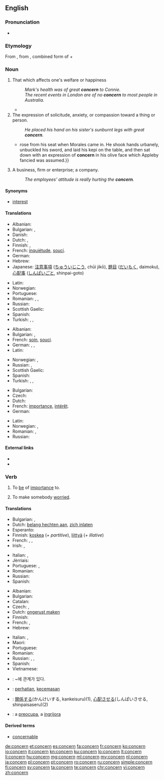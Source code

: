 ==English==
{{wikipedia|dab=concern}}

===Pronunciation===
* {{audio|en-us-concern.ogg|Audio (US)}}

===Etymology===
From {{etyl|frm|en}} {{term|concerner|lang=frm}}, from {{etyl|ML.|en}} {{term|concernere||to distinguish, to have respect to|lang=la}}, combined form of {{term|con-|lang=la}} + {{term/t|la|cernō||distinguish}}

===Noun===
{{en-noun|~}}

# That which affects one's welfare or happiness
#: ''Mark's health was of great '''concern''' to Connie.''
#: ''The recent events in London are of no '''concern''' to most people in Australia.''
#* {{quote-news
|year=2011
|date=April 10
|author=Alistair Magowan
|title=Aston Villa   1 - 0   Newcastle
|work=BBC Sport
|url=http://news.bbc.co.uk/sport2/hi/football/eng_prem/9446263.stm
|page=
|passage=Although the encounter was bathed in sunshine, the match failed to reach boiling point but that will be of little '''concern''' to Gerard Houllier's team, who took a huge step forward before they face crucial matches against their relegation rivals.}}
# The expression of solicitude, anxiety, or compassion toward a thing or person.
#: ''He placed his hand on his sister's sunburnt legs with great '''concern'''.''
#*{{quote-book|year=1907|author=[[w:Harold Edward Bindloss|Harold Bindloss]]
|title=The Dust of Conflict
|chapter=22|url=http://openlibrary.org/works/OL4429277W
|passage=Appleby{{...}}rose from his seat when Morales came in. He shook hands urbanely, unbuckled his sword, and laid his kepi on the table, and then sat down with an expression of '''concern''' in his olive face which Appleby fancied was assumed.}}
# A business, firm or enterprise; a company.
#: ''The employees' attitude is really hurting the '''concern'''.''

====Synonyms====
* {{sense|that which affects one's welfare or happiness}} [[interest]]

====Translations====
{{trans-top|that which affects one's welfare or happiness}}
* Albanian: {{t-|sq|shqetësim|m}}
* Bulgarian: {{t+|bg|грижа|f}},  {{t+|bg|загриженост|f}}
* Danish: {{t-|da|Bekymring}}
* Dutch: {{t+|nl|zorg}}, {{t+|nl|belangstelling|f}}
* Finnish: {{t+|fi|huoli}}, {{t+|fi|asia}}
* French: [[inquiétude]], [[souci]].
* German: {{t+|de|Betroffenheit|f}}
* Hebrew: {{t-|he|דאגה|f|tr=d'aga}}
* Japanese: [[注意事項]] ([[ちゅういじこう]], chūi jikō), [[題目]] ([[だいもく]], daimoku), [[心配事]] ([[しんぱいごと]], shinpai-goto)
{{trans-mid}}
* Latin: {{t+|la|fabula}}
* Norwegian: {{t-|no|bekymring|c}}
* Portuguese: {{t+|pt|preocupação|f}}
* Romanian: {{t+|ro|preocupare|f}}, {{t+|ro|îngrijorare|f}}, {{t+|ro|frământare|f}}
* Russian: {{t+|ru|забота|f|tr=zabóta|sc=Cyrl}}
* Scottish Gaelic: {{t-|gd|suim|f}}
* Spanish: {{t+|es|interés|m}}
* Turkish: {{t+|tr|cesaretsizlik}}, {{t+|tr|önyargı}}, {{t+|tr|şaşkınlık}}
{{trans-bottom}}

{{trans-top|The expression of solicitude, anxiety, or compassion toward a thing or person}}
* Albanian: {{t-|sq|shqetësim|m}}
* Bulgarian: {{t+|bg|загриженост|f}},  {{t+|bg|интерес|m}}
* French: [[soin]], [[souci]].
* German: {{t+|de|Betroffenheit|f}}, {{t+|de|Sorge|f}}, {{t-|de|Besorgnis|f}}
* Latin: {{t+|la|fabula}}
{{trans-mid}}
* Norwegian: {{t-|no|bekymring|c}}, {{t+|no|uro|c}}
* Russian: {{t+|ru|беспокойство|n|tr=bespokójstvo|sc=Cyrl}}, {{t+|ru|забота|f|tr=zabóta|sc=Cyrl}}
* Scottish Gaelic: {{t-|gd|suim|f}}
* Spanish: {{t+|es|preocupación|f}}
* Turkish: {{t+|tr|kaygı}}, {{t+|tr|endişe}}, {{t+|tr|özen}}
{{trans-bottom}}

{{trans-top|business, firm or enterprise; a company}}
* Bulgarian: {{t+|bg|концерн|m}}
* Czech: {{t+|cs|podnik|m}}
* Dutch: {{t+|nl|onderneming|f}}
* French: [[importance]], [[intérêt]].
* German: {{t+|de|Konzern|m}}
{{trans-mid}}
* Latin: {{t+|la|fabula}}
* Norwegian: {{t-|no|konsern|n}}, {{t-|no|selskap|n}}
* Romanian: {{t+|ro|concern|n}}, {{t-|ro|întreprindere|f}}
* Russian: {{t+|ru|концерн|m|tr=koncérn|sc=Cyrl}}
{{trans-bottom}}

====External links====
* {{R:Webster 1913}}
* {{R:Century 1911}}

===Verb===
{{en-verb}}

# {{context|transitive|lang=en}} To [[be]] of [[importance]] to.
# {{context|transitive|lang=en}} To make somebody [[worried]].

====Translations====
{{trans-top|to be of importance to}}
* Bulgarian: {{t+|bg|засягам}},  {{t-|bg|отнасям се до}}
* Dutch: [[belang hechten aan]], [[zich inlaten]]
* Esperanto: {{t-|eo|koncerni}}
* Finnish: [[koskea]] (''+ partitive''), [[liittyä]] (''+ illative'')
* French: {{t+|fr|concerner}}, {{t-|fr|interesser}}, {{t+|fr|toucher}}
* Irish: {{t-|ga|bain do}}, {{t-|ga|bain le}}
{{trans-mid}}
* Italian: {{t+|it|interessare}},  {{t+|it|concernere}}
* Jèrriais: {{tø|roa-jer|concèrner}}
* Portuguese: {{t+|pt|concernir}},  {{t-|pt|tem a ver com}}
* Romanian: {{t-|ro|preocupa}}
* Russian: {{t+|ru|касаться|tr=kasát’sja|sc=Cyrl}}
* Spanish: {{t-|es|referirse a}}
{{trans-bottom}}

{{trans-top|to make somebody worried}}
* Albanian: {{t-|sq|shqetësoj}}
* Bulgarian: {{t+|bg|обезпокоявам}}
* Catalan: {{t+|ca|preocupar}}
* Czech: {{t-|cs|trápit}},  {{t-|cs|znepokojovat}}
* Dutch: [[ongerust maken]]
* Finnish: {{t-|fi|huolestuttaa}}
* French: {{t+|fr|inquiéter}}, {{t+|fr|préoccuper}}
* Hebrew: {{t-|he|הדאיג|tr=hid'íg}}
{{trans-mid}}
* Italian: {{t+|it|preoccupare}},  {{t+|it|turbare}}
* Maori: {{t|mi|utiuti}}
* Portuguese: {{t+|pt|preocupar}}
* Romanian: {{t-|ro|îngrijora}}
* Russian: {{t+|ru|беспокоить|n|tr=bespokóit’|sc=Cyrl}}, {{t+|ru|волновать|tr=volnovát’|sc=Cyrl}}, {{t+|ru|занимать|tr=zanimát’|sc=Cyrl}} {{qualifier|to interest, to preoccupy}}
* Spanish: {{t+|es|preocupar}}
* Vietnamese: {{t-|vi|làm cho lo ngại}}
{{trans-bottom}}

{{checktrans-top}}
* {{ttbc|ko}}: ~에 관계가 있다.
* {{ttbc|id}}: [[hati|perhatian]], [[cemas|kecemasan]]
* {{ttbc|ja}}: [[関係]]する(かんけいする, kankeisuru)(1), [[心配]]させる(しんぱいさせる, shinpaisaseru)(2)
* {{ttbc|ro}}: a [[preocupa]], a [[ingrijora]]
{{trans-bottom}}

====Derived terms====
* [[concernable]]

[[de:concern]]
[[et:concern]]
[[es:concern]]
[[fa:concern]]
[[fr:concern]]
[[ko:concern]]
[[io:concern]]
[[it:concern]]
[[kn:concern]]
[[ku:concern]]
[[lo:concern]]
[[lt:concern]]
[[li:concern]]
[[hu:concern]]
[[mg:concern]]
[[ml:concern]]
[[my:concern]]
[[nl:concern]]
[[ja:concern]]
[[pl:concern]]
[[pt:concern]]
[[ro:concern]]
[[ru:concern]]
[[simple:concern]]
[[fi:concern]]
[[sv:concern]]
[[ta:concern]]
[[te:concern]]
[[chr:concern]]
[[vi:concern]]
[[zh:concern]]